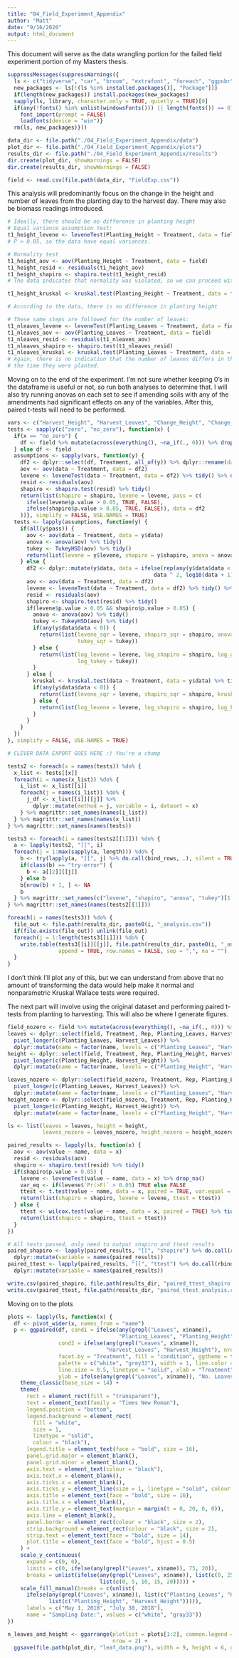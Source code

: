 ```yaml
---
title: "04_Field_Experiment_Appendix"
author: "Matt"
date: "9/16/2020"
output: html_document
---
```


This document will serve as the data wrangling portion for the failed field experiment portion of my Masters thesis.

```r

suppressMessages(suppressWarnings({
  ls <- c("tidyverse", "car", "broom", "extrafont", "foreach", "ggpubr")
  new_packages <- ls[!(ls %in% installed.packages()[, "Package"])]
  if(length(new_packages)) install.packages(new_packages)
  sapply(ls, library, character.only = TRUE, quietly = TRUE)[0]
  if(any(!fonts() %in% unlist(windowsFonts())) || length(fonts()) == 0) {
    font_import(prompt = FALSE)
    loadfonts(device = "win")}
  rm(ls, new_packages)}))

```



```r

data_dir <- file.path("./04_Field_Experiment_Appendix/data")
plot_dir <- file.path("./04_Field_Experiment_Appendix/plots")
results_dir <- file.path("./04_Field_Experiment_Appendix/results")
dir.create(plot_dir, showWarnings = FALSE)
dir.create(results_dir, showWarnings = FALSE)

field <- read.csv(file.path(data_dir, "FieldExp.csv"))

```

This analysis will predominantly focus on the change in the height and number of leaves from the planting day to the harvest day. There may also be biomass readings introduced.

```r

# Ideally, there should be no difference in planting height
# Equal variance assumption test:
t1_height_levene <- leveneTest(Planting_Height ~ Treatment, data = field)
# P > 0.05, so the data have equal variances.

# Normality test
t1_height_aov <- aov(Planting_Height ~ Treatment, data = field)
t1_height_resid <- residuals(t1_height_aov)
t1_height_shapiro <- shapiro.test(t1_height_resid)
# The data indicates that normality was violated, so we can proceed with a Kruskal-Wallis test instead.

t1_height_kruskal <- kruskal.test(Planting_Height ~ Treatment, data = field)

# According to the data, there is no difference in planting height

# These same steps are followed for the number of leaves:
t1_nleaves_levene <- leveneTest(Planting_Leaves ~ Treatment, data = field) # pass
t1_nleaves_aov <- aov(Planting_Leaves ~ Treatment, data = field)
t1_nleaves_resid <- residuals(t1_nleaves_aov)
t1_nleaves_shapiro <- shapiro.test(t1_nleaves_resid)
t1_nleaves_kruskal <- kruskal.test(Planting_Leaves ~ Treatment, data = field)
# Again, there is no indication that the number of leaves differs in the plugs at 
# the time they were planted.

```

Moving on to the end of the experiment. I'm not sure whether keeping 0's in the dataframe is useful or not, so run both analyses to determine that. I will also try running anovas on each set to see if amending soils with any of the amendments had significant effects on any of the variables. After this, paired t-tests will need to be performed.

```r

vars <- c("Harvest_Height", "Harvest_Leaves", "Change_Height", "Change_Leaves", "Biomass")
tests <- sapply(c("zero", "no_zero"), function(x) {
  if(x == "no_zero") {
    df <- field %>% mutate(across(everything(), ~na_if(., 0))) %>% drop_na()
  } else df <- field
  assumptions <- sapply(vars, function(y) {
    df2 <- dplyr::select(df, Treatment, all_of(y)) %>% dplyr::rename(data = all_of(y))
    aov <- aov(data ~ Treatment, data = df2)
    levene <- leveneTest(data ~ Treatment, data = df2) %>% tidy() %>% drop_na()
    resid <- residuals(aov)
    shapiro <- shapiro.test(resid) %>% tidy()
    return(list(shapiro = shapiro, levene = levene, pass = c(
      ifelse(levene$p.value > 0.05, TRUE, FALSE),
      ifelse(shapiro$p.value > 0.05, TRUE, FALSE)), data = df2
    ))}, simplify = FALSE, USE.NAMES = TRUE)
  tests <- lapply(assumptions, function(y) {
    if(all(y$pass)) {
      aov <- aov(data ~ Treatment, data = y$data)
      anova <- anova(aov) %>% tidy()
      tukey <- TukeyHSD(aov) %>% tidy()
      return(list(levene = y$levene, shapiro = y$shapiro, anova = anova, tukey = tukey))
    } else {
      df2 <- dplyr::mutate(y$data, data = ifelse(rep(any(y$data$data < 0), nrow(y$data)), 
                                              data ^ 2, log10(data + 1)))
      aov <- aov(data ~ Treatment, data = df2)
      levene <- leveneTest(data ~ Treatment, data = df2) %>% tidy() %>% drop_na()
      resid <- residuals(aov)
      shapiro <- shapiro.test(resid) %>% tidy()
      if(levene$p.value > 0.05 && shapiro$p.value > 0.05) {
        anova <- anova(aov) %>% tidy()
        tukey <- TukeyHSD(aov) %>% tidy()
        if(any(y$data$data < 0)) {
          return(list(levene_sqr = levene, shapiro_sqr = shapiro, anova_sqr = anova, 
                      tukey_sqr = tukey))
        } else {
          return(list(log_levene = levene, log_shapiro = shapiro, log_anova = anova, 
                      log_tukey = tukey))
        }
      } else {
        kruskal <- kruskal.test(data ~ Treatment, data = y$data) %>% tidy()
        if(any(y$data$data < 0)) {
          return(list(levene_sqr = levene, shapiro_sqr = shapiro, kruskal_sqr = kruskal))
        } else {
          return(list(log_levene = levene, log_shapiro = shapiro, log_kruskal = kruskal))
        }
      }
    }
  })
}, simplify = FALSE, USE.NAMES = TRUE)

# CLEVER DATA EXPORT GOES HERE :) You're a champ

tests2 <- foreach(x = names(tests)) %do% {
  x_list <- tests[[x]]
  foreach(i = names(x_list)) %do% {
    i_list <- x_list[[i]]
    foreach(j = names(i_list)) %do% {
      j_df <- x_list[[i]][[j]] %>% 
        dplyr::mutate(method = j, variable = i, dataset = x)
    } %>% magrittr::set_names(names(i_list))
  } %>% magrittr::set_names(names(x_list))
} %>% magrittr::set_names(names(tests))

tests3 <- foreach(i = names(tests2[[1]])) %do% {
  a <- lapply(tests2, "[[", i)
  foreach(j = 1:max(sapply(a, length))) %do% {
    b <- try(lapply(a, "[[", j) %>% do.call(bind_rows, .), silent = TRUE)
    if(class(b) == "try-error") {
      b <- a[[2]][[j]]
    } else b
    b[nrow(b) + 1, ] <- NA
    b
  } %>% magrittr::set_names(c("levene", "shapiro", "anova", "tukey")[1:length(a[[2]])])
} %>% magrittr::set_names(names(tests2[[1]]))

foreach(i = names(tests3)) %do% {
  file_out <- file.path(results_dir, paste0(i, "_analysis.csv"))
  if(file.exists(file_out)) unlink(file_out)
  foreach(j = 1:length(tests3[[i]])) %do% {
    write.table(tests3[[i]][[j]], file.path(results_dir, paste0(i, "_analysis.csv")), 
                append = TRUE, row.names = FALSE, sep = ",", na = "")
  }
}

```

I don't think I'll plot any of this, but we can understand from above that no amount of transforming the data would help make it normal and nonparametric Kruskal Wallace tests were required. 

The next part will involve using the original dataset and performing paired t-tests from planting to harvesting. This will also be where I generate figures.

```r

field_nozero <- field %>% mutate(across(everything(), ~na_if(., 0))) %>% drop_na()
leaves <- dplyr::select(field, Treatment, Rep, Planting_Leaves, Harvest_Leaves) %>% 
  pivot_longer(c(Planting_Leaves, Harvest_Leaves)) %>% 
  dplyr::mutate(name = factor(name, levels = c("Planting_Leaves", "Harvest_Leaves")))
height <- dplyr::select(field, Treatment, Rep, Planting_Height, Harvest_Height) %>% 
  pivot_longer(c(Planting_Height, Harvest_Height)) %>% 
  dplyr::mutate(name = factor(name, levels = c("Planting_Height", "Harvest_Height")))

leaves_nozero <- dplyr::select(field_nozero, Treatment, Rep, Planting_Leaves, Harvest_Leaves) %>% 
  pivot_longer(c(Planting_Leaves, Harvest_Leaves)) %>% 
  dplyr::mutate(name = factor(name, levels = c("Planting_Leaves", "Harvest_Leaves")))
height_nozero <- dplyr::select(field_nozero, Treatment, Rep, Planting_Height, Harvest_Height) %>% 
  pivot_longer(c(Planting_Height, Harvest_Height)) %>% 
  dplyr::mutate(name = factor(name, levels = c("Planting_Height", "Harvest_Height")))

ls <- list(leaves = leaves, height = height, 
           leaves_nozero = leaves_nozero, height_nozero = height_nozero)

paired_results <- lapply(ls, function(x) {
  aov <- aov(value ~ name, data = x)
  resid <- residuals(aov)
  shapiro <- shapiro.test(resid) %>% tidy()
  if(shapiro$p.value > 0.05) {
    levene <- leveneTest(value ~ name, data = x) %>% drop_na()
    var_eq <- if(levene$`Pr(>F)` > 0.05) TRUE else FALSE
    ttest <- t.test(value ~ name, data = x, paired = TRUE, var.equal = var_eq) %>% tidy()
    return(list(shapiro = shapiro, levene = levene, ttest = ttest))
  } else {
    ttest <- wilcox.test(value ~ name, data = x, paired = TRUE) %>% tidy()
    return(list(shapiro = shapiro, ttest = ttest))
  }
})

# All tests passed, only need to output shapiro and ttest results
paired_shapiro <- lapply(paired_results, "[[", "shapiro") %>% do.call(rbind, .) %>% 
  dplyr::mutate(variable = names(paired_results))
paired_ttest <- lapply(paired_results, "[[", "ttest") %>% do.call(rbind, .) %>% 
  dplyr::mutate(variable = names(paired_results))

write.csv(paired_shapiro, file.path(results_dir, "paired_ttest_shapiro.csv"), row.names = FALSE)
write.csv(paired_ttest, file.path(results_dir, "paired_ttest_analysis.csv"), row.names = FALSE)

```

Moving on to the plots

```r

plots <- lapply(ls, function(x) {
  df <- pivot_wider(x, names_from = "name")
  p <- ggpaired(df, cond1 = ifelse(any(grepl("Leaves", x$name)), 
                                   "Planting_Leaves", "Planting_Height"), 
                cond2 = ifelse(any(grepl("Leaves", x$name)), 
                               "Harvest_Leaves", "Harvest_Height"), nrow = 1,
                facet.by = "Treatment", fill = "condition", ggtheme = theme_classic(),
                palette = c("white", "grey33"), width = 1, line.color = "grey66", 
                line.size = 0.5, linetype = "solid", xlab = "Treatment", 
                ylab = ifelse(any(grepl("Leaves", x$name)), "No. Leaves", "Leaf Height (cm)")) +
    theme_classic(base_size = 14) +
    theme(
      rect = element_rect(fill = "transparent"),
      text = element_text(family = "Times New Roman"),
      legend.position = "bottom",
      legend.background = element_rect(
        fill = "white",
        size = 1,
        linetype = "solid",
        colour = "black"),
      legend.title = element_text(face = "bold", size = 16),
      panel.grid.major = element_blank(),
      panel.grid.minor = element_blank(),
      axis.text = element_text(colour = "black"),
      axis.text.x = element_blank(),
      axis.ticks.x = element_blank(),
      axis.ticks.y = element_line(size = 1, linetype = "solid", colour = "black"),
      axis.title = element_text(face = "bold", size = 16),
      axis.title.x = element_blank(),
      axis.title.y = element_text(margin = margin(t = 0, 20, 0, 0)),
      axis.line = element_blank(),
      panel.border = element_rect(colour = "black", size = 2),
      strip.background = element_rect(colour = "black", size = 2),
      strip.text = element_text(face = "bold", size = 14),
      plot.title = element_text(face = "bold", hjust = 0.5)
    ) + 
    scale_y_continuous(
      expand = c(0, 0), 
      limits = c(0, ifelse(any(grepl("Leaves", x$name)), 75, 20)), 
      breaks = unlist(ifelse(any(grepl("Leaves", x$name)), list(c(0, 25, 50, 75)), 
                             list(c(0, 5, 10, 15, 20))))) + 
    scale_fill_manual(breaks = c(unlist(
      ifelse(any(grepl("Leaves", x$name)), list(c("Planting_Leaves", "Harvest_Leaves")),
             list(c("Planting_Height", "Harvest_Height"))))),
      labels = c("May 1, 2018", "July 30, 2018"),
      name = "Sampling Date:", values = c("white", "gray33"))
})

n_leaves_and_height <- ggarrange(plotlist = plots[1:2], common.legend = TRUE, legend = "bottom",
                                 nrow = 2) + 
  ggsave(file.path(plot_dir, "leaf_data.png"), width = 9, height = 6, dpi = 300)

```


